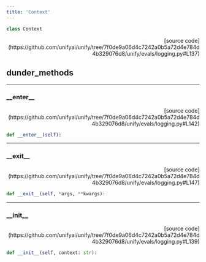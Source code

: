 ```yaml
---
title: 'Context'
---
```


```python
class Context
```

<p align="right">[source code](https://github.com/unifyai/unify/tree/7f0de9a06d4c7242a0b5a72d4e784d4b329076d8/unify/evals/logging.py#L137)</p>



## dunder_methods

---

### \_\_enter\_\_

<p align="right">[source code](https://github.com/unifyai/unify/tree/7f0de9a06d4c7242a0b5a72d4e784d4b329076d8/unify/evals/logging.py#L142)</p>

```python
def __enter__(self):
```



---

### \_\_exit\_\_

<p align="right">[source code](https://github.com/unifyai/unify/tree/7f0de9a06d4c7242a0b5a72d4e784d4b329076d8/unify/evals/logging.py#L147)</p>

```python
def __exit__(self, *args, **kwargs):
```



---

### \_\_init\_\_

<p align="right">[source code](https://github.com/unifyai/unify/tree/7f0de9a06d4c7242a0b5a72d4e784d4b329076d8/unify/evals/logging.py#L139)</p>

```python
def __init__(self, context: str):
```

